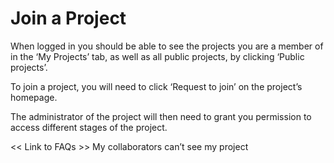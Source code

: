 # Join a Project {#join}

When logged in you should be able to see the projects you are a member of in the 'My Projects' tab, as well as all public projects, by clicking ‘Public projects’.

To join a project, you will need to click ‘Request to join’ on the project’s homepage.

The administrator of the project will then need to grant you permission to access different stages of the project.

<< Link to FAQs >>
My collaborators can’t see my project